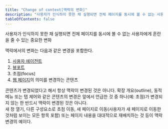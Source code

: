 ```yaml
---
title: "Change of context[맥락의 변화]"
description: "사용자가 인식하지 못한 채 실행되면 전체 페이지를 동시에 볼 수 없는 사용자에게 혼란을 줄 수 있는 중요한 변화"
tableOfContents: false
---
```



사용자가 인식하지 못한 채 실행되면 전체 페이지를 동시에 볼 수 없는 사용자에게 혼란을 줄 수 있는 중요한 변화

맥락에서의 변화는 다음과 같은 변경을 포함한다.

1.  [사용자 에이전트](../user-agents "사용자를 위해 웹 콘텐츠를 검색하고 표시하는 소프트웨어")
1.  [뷰포트](../viewport "사용자 에이전트가 콘텐츠를 표시하는 객체")
1.  초점(focus)
1.  [웹 페이지](../web-page-s "HTTP를 사용하여 단일 URI에서 얻어진 내장 안 된 리소스(non-embedded resource)과 렌더링에 사용되거나 사용자 에이전트에서 렌더링되도록 의도된 모든 다른 리소스")의 의미를 변경하는 콘텐츠

<Aside title="참고">
콘텐츠가 변경되었다고 해서 항상 맥락이 변경된 것은 아니다. 확장 개요(<span lang="en">outline</span>), 동적 메뉴 또는 탭 제어와 같은 콘텐츠의 변경은 앞에서 언급한 것 중 하나(예: 초점)가 변경되지 않는 한 반드시 맥락이 변경된 것은 아니다.
</Aside>

<Card title="예제" icon="open-book">
새 창 열기, 다른 구성요소로 초점 이동, 새 페이지로 이동(사용자가 새 페이지로 이동한 것처럼 보이는 모든 항목 포함) 또는 페이지 내용을 대대적으로 재배치하는 것 등이 맥락 변경의 예이다.
</Card>
